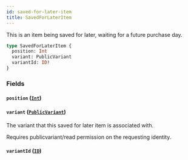 ```yaml
---
id: saved-for-later-item
title: SavedForLaterItem
---
```



This is an item being saved for later, waiting for a future purchase day.


```graphql
type SavedForLaterItem {
  position: Int
  variant: PublicVariant
  variantId: ID!
}
```


### Fields

#### `position` ([`Int`](/developers/demandhq-apis/storefront-api/graphql/reference/scalars/int))




#### `variant` ([`PublicVariant`](/developers/demandhq-apis/storefront-api/graphql/reference/objects/public-variant))

The variant that this saved for later item is associated with.
            
Requires publicvariant/read permission on the requesting identity.


#### `variantId` ([`ID`](/developers/demandhq-apis/storefront-api/graphql/reference/scalars/id))






